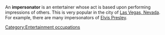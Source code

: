 An '''impersonator''' is an entertainer whose act is based upon performing impressions of others. This is very popular in the city of [[Las Vegas, Nevada]]. For example, there are many impersonators of [[Elvis Presley]].  

[[Category:Entertainment occupations]]
